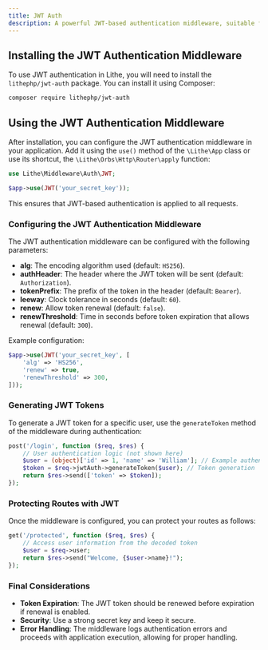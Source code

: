 ```yaml
---
title: JWT Auth  
description: A powerful JWT-based authentication middleware, suitable for enterprise-level systems.
---
```


## Installing the JWT Authentication Middleware

To use JWT authentication in Lithe, you will need to install the `lithephp/jwt-auth` package. You can install it using Composer:

```bash
composer require lithephp/jwt-auth
```

## Using the JWT Authentication Middleware

After installation, you can configure the JWT authentication middleware in your application. Add it using the `use()` method of the `\Lithe\App` class or use its shortcut, the `\Lithe\Orbs\Http\Router\apply` function:

```php
use Lithe\Middleware\Auth\JWT;

$app->use(JWT('your_secret_key'));
```

This ensures that JWT-based authentication is applied to all requests.

### Configuring the JWT Authentication Middleware

The JWT authentication middleware can be configured with the following parameters:

- **alg**: The encoding algorithm used (default: `HS256`).
- **authHeader**: The header where the JWT token will be sent (default: `Authorization`).
- **tokenPrefix**: The prefix of the token in the header (default: `Bearer`).
- **leeway**: Clock tolerance in seconds (default: `60`).
- **renew**: Allow token renewal (default: `false`).
- **renewThreshold**: Time in seconds before token expiration that allows renewal (default: `300`).

Example configuration:

```php
$app->use(JWT('your_secret_key', [
    'alg' => 'HS256',
    'renew' => true,
    'renewThreshold' => 300,
]));
```

### Generating JWT Tokens

To generate a JWT token for a specific user, use the `generateToken` method of the middleware during authentication:

```php
post('/login', function ($req, $res) {
    // User authentication logic (not shown here)
    $user = (object)['id' => 1, 'name' => 'William']; // Example authenticated user
    $token = $req->jwtAuth->generateToken($user); // Token generation
    return $res->send(['token' => $token]);
});
```

### Protecting Routes with JWT

Once the middleware is configured, you can protect your routes as follows:

```php
get('/protected', function ($req, $res) {
    // Access user information from the decoded token
    $user = $req->user;
    return $res->send("Welcome, {$user->name}!");
});
```

### Final Considerations

- **Token Expiration**: The JWT token should be renewed before expiration if renewal is enabled.
- **Security**: Use a strong secret key and keep it secure.
- **Error Handling**: The middleware logs authentication errors and proceeds with application execution, allowing for proper handling.
